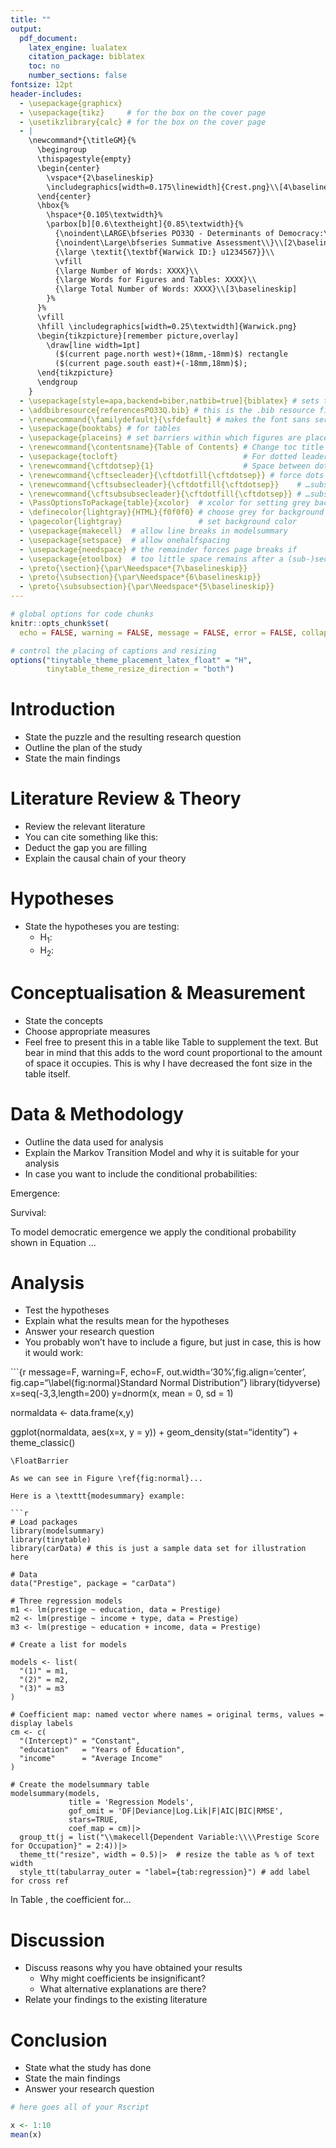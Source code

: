 ```yaml
---
title: ""
output: 
  pdf_document:
    latex_engine: lualatex
    citation_package: biblatex
    toc: no
    number_sections: false
fontsize: 12pt
header-includes:    
  - \usepackage{graphicx}
  - \usepackage{tikz}     # for the box on the cover page
  - \usetikzlibrary{calc} # for the box on the cover page
  - |
    \newcommand*{\titleGM}{%
      \begingroup
      \thispagestyle{empty}
      \begin{center}
        \vspace*{2\baselineskip}
        \includegraphics[width=0.175\linewidth]{Crest.png}\\[4\baselineskip]
      \end{center}
      \hbox{%
        \hspace*{0.105\textwidth}%
        \parbox[b][0.6\textheight]{0.85\textwidth}{%
          {\noindent\LARGE\bfseries PO33Q - Determinants of Democracy:\\Analysing Emergence, Survival, and Fall\\}\\[1\baselineskip]
          {\noindent\Large\bfseries Summative Assessment\\}\\[2\baselineskip]
          {\large \textit{\textbf{Warwick ID:} u1234567}}\\
          \vfill
          {\large Number of Words: XXXX}\\
          {\large Words for Figures and Tables: XXXX}\\
          {\large Total Number of Words: XXXX}\\[3\baselineskip]
        }%
      }%
      \vfill
      \hfill \includegraphics[width=0.25\textwidth]{Warwick.png}
      \begin{tikzpicture}[remember picture,overlay]
        \draw[line width=1pt]
          ($(current page.north west)+(18mm,-18mm)$) rectangle
          ($(current page.south east)+(-18mm,18mm)$);
      \end{tikzpicture}
      \endgroup
    }
  - \usepackage[style=apa,backend=biber,natbib=true]{biblatex} # sets the bib style
  - \addbibresource{referencesPO33Q.bib} # this is the .bib resource file
  - \renewcommand{\familydefault}{\sfdefault} # makes the font sans serif
  - \usepackage{booktabs} # for tables
  - \usepackage{placeins} # set barriers within which figures are placed
  - \renewcommand{\contentsname}{Table of Contents} # Change toc title
  - \usepackage{tocloft}                            # For dotted leaders control
  - \renewcommand{\cftdotsep}{1}                    # Space between dots
  - \renewcommand{\cftsecleader}{\cftdotfill{\cftdotsep}} # force dots for sections
  - \renewcommand{\cftsubsecleader}{\cftdotfill{\cftdotsep}}    # …subsections
  - \renewcommand{\cftsubsubsecleader}{\cftdotfill{\cftdotsep}} # …subsubsections
  - \PassOptionsToPackage{table}{xcolor}  # xcolor for setting grey background
  - \definecolor{lightgray}{HTML}{f0f0f0} # choose grey for background
  - \pagecolor{lightgray}                 # set background color
  - \usepackage{makecell}  # allow line breaks in modelsummary
  - \usepackage{setspace}  # allow onehalfspacing
  - \usepackage{needspace} # the remainder forces page breaks if
  - \usepackage{etoolbox}  # too little space remains after a (sub-)section heading
  - \preto{\section}{\par\Needspace*{7\baselineskip}}
  - \preto{\subsection}{\par\Needspace*{6\baselineskip}}
  - \preto{\subsubsection}{\par\Needspace*{5\baselineskip}}
---
```


```r
# global options for code chunks
knitr::opts_chunk$set(
  echo = FALSE, warning = FALSE, message = FALSE, error = FALSE, collapse = TRUE)

# control the placing of captions and resizing
options("tinytable_theme_placement_latex_float" = "H",
        tinytable_theme_resize_direction = "both")
```

```{=latex}
\DefTblrTemplate{firsthead,middlehead,lasthead}{default}{}
\DefTblrTemplate{firstfoot,middlefoot}{default}{}
\DefTblrTemplate{lastfoot}{default}% 
{
  \UseTblrTemplate{note}{default}
  \UseTblrTemplate{caption}{default}
}
```


\thispagestyle{empty}

```{=latex}
\titleGM
\clearpage
```

\newpage

```{=latex}
\pagenumbering{roman}
\setcounter{tocdepth}{4}
\tableofcontents
```

\newpage

\listoffigures
\listoftables
\newpage
\pagenumbering{arabic}
\setcounter{page}{1}
\onehalfspacing


# Introduction

- State the puzzle and the resulting research question
- Outline the plan of the study
- State the main findings


# Literature Review & Theory

- Review the relevant literature
- You can cite something like this: \citep{prz:2000}
- Deduct the gap you are filling
- Explain the causal chain of your theory


# Hypotheses

- State the hypotheses you are testing:
  - H$_1$: 
  - H$_2$: 

# Conceptualisation & Measurement

- State the concepts
- Choose appropriate measures
- Feel free to present this in a table like Table \ref{tbl:conceptualisation} to supplement the text. But bear in mind that this adds to the word count proportional to the amount of space it occupies. This is why I have decreased the font size in the table itself. 

\FloatBarrier
\begin{table}
\fontsize{8}{10}\selectfont
\centering
\begin{tabular}{lll}
        &  \\[-1.8ex] \specialrule{.08em}{.05em}{.17em}\hline
        &  \\[-1.8ex]
Concept                 &  Attribute                        &   Variable                        \\

\hline
        &  \\[-1.2ex]

\multicolumn{2}{l}{\textbf{Dependent Variable}}     &                           \\

\addlinespace
Democracy       &   Participation     &   \citet{boix:2022}  \\
                &   Contestation      &                   \\

\addlinespace
\addlinespace

\multicolumn{2}{l}{\textbf{Independent Variables}}          &                           \\

\addlinespace
Economic Development  &     Wealth    & per capita GDP    \\
                      &     Growth    & per capita GDP growth \\
\addlinespace
Social Development    &     Health    & life expectancy at birth \\
                      &     Education & primary school enrolment \\
                      &     Urbanisation  & \% of population living in cities \\
\hline\specialrule{.08em}{.17em}{.05em}
& \\[-1.8ex] 
\end{tabular}
\caption{Conceptualisation and Mesasurement}
\label{tbl:conceptualisation}
\end{table}
\FloatBarrier


# Data & Methodology

- Outline the data used for analysis
- Explain the Markov Transition Model and why it is suitable for your analysis
- In case you want to include the conditional probabilities:

Emergence:

\begin{equation}\label{eq:emergence}
P(y_{i,t} = 1 | y_{i, t-1} = 0)
\end{equation}
	
Survival:

\begin{equation}\label{eq:survival}
P(y_{i,t} = 1 | y_{i, t-1} = 1)
\end{equation}


To model democratic emergence we apply the conditional probability shown in Equation \ref{eq:emergence}...


# Analysis

- Test the hypotheses
- Explain what the results mean for the hypotheses
- Answer your research question
- You probably won't have to include a figure, but just in case, this is how it would work:

\FloatBarrier
```{r message=F, warning=F, echo=F, out.width='30%',fig.align='center',  fig.cap="\\label{fig:normal}Standard Normal Distribution"}
library(tidyverse)
x=seq(-3,3,length=200)
y=dnorm(x, mean = 0, sd = 1)

normaldata <- data.frame(x,y)

ggplot(normaldata, aes(x=x, y = y)) + 
  geom_density(stat="identity") +
  theme_classic() 
```
\FloatBarrier

As we can see in Figure \ref{fig:normal}...

Here is a \texttt{modesummary} example:

```r
# Load packages
library(modelsummary)
library(tinytable)
library(carData) # this is just a sample data set for illustration here

# Data
data("Prestige", package = "carData")

# Three regression models
m1 <- lm(prestige ~ education, data = Prestige)
m2 <- lm(prestige ~ income + type, data = Prestige)
m3 <- lm(prestige ~ education + income, data = Prestige)

# Create a list for models

models <- list(
  "(1)" = m1,
  "(2)" = m2,
  "(3)" = m3
)

# Coefficient map: named vector where names = original terms, values = display labels
cm <- c(
  "(Intercept)" = "Constant",
  "education"   = "Years of Education",
  "income"      = "Average Income"
)

# Create the modelsummary table
modelsummary(models, 
             title = 'Regression Models',
             gof_omit = 'DF|Deviance|Log.Lik|F|AIC|BIC|RMSE', 
             stars=TRUE,
             coef_map = cm)|>
  group_tt(j = list("\\makecell{Dependent Variable:\\\\Prestige Score for Occupation}" = 2:4))|> 
  theme_tt("resize", width = 0.5)|>  # resize the table as % of text width
  style_tt(tabularray_outer = "label={tab:regression}") # add label for cross ref

```

In Table \ref{tab:regression}, the coefficient for...



# Discussion

- Discuss reasons why you have obtained your results
  - Why might coefficients be insignificant?
  - What alternative explanations are there?
- Relate your findings to the existing literature
 

# Conclusion

- State what the study has done
- State the main findings
- Answer your research question





\newpage

```{=latex}
\clearpage
\printbibliography[heading=bibintoc,title={List of References}]
\let\printbibliography\relax
```

\newpage

```{=latex}
\appendix
\section{Appendix}
```

```r
# here goes all of your Rscript

x <- 1:10
mean(x)
```
